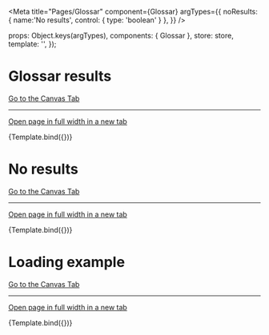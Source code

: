 

<Meta
  title="Pages/Glossar"
  component={Glossar}
  argTypes={{
    noResults: { name:'No results', control: { type: 'boolean' } },
  }}
/>

  props: Object.keys(argTypes),
  components: { Glossar },
  store: store,
  template: '<Glossar :isLoading="isLoading" />',
});

# Glossar results

<a href="?path=/story/pages-glossar--with-results">Go to the Canvas Tab</a>

---

<a href="?id=pages-glossar--with-results&args=&viewMode=story" target="_blank">Open page in full width in a new tab</a>

<Canvas>
  <Story
    name="With results"
    args={{
      noResults: false,
      isLoading: false
    }}
  >
    {Template.bind({})}
  </Story>
</Canvas>

# No results
<a href="?path=/story/pages-search-results--example">Go to the Canvas Tab</a>

---

<a href="?id=pages-search-results--without-results&args=&viewMode=story" target="_blank">Open page in full width in a new tab</a>

<Canvas>
  <Story
    name="Without results"
    args={{
      noResults: true,
      isLoading: false
    }}
  >
    {Template.bind({})}
  </Story>
</Canvas>

# Loading example

<a href="?path=/story/pages-search-results--example">Go to the Canvas Tab</a>

---

<a href="?id=pages-search-results--when-loading&args=&viewMode=story" target="_blank">Open page in full width in a new tab</a>

<Canvas>
  <Story
    name="When Loading"
    args={{
      noResults: true,
      isLoading: true
    }}
  >
    {Template.bind({})}
  </Story>
</Canvas>


